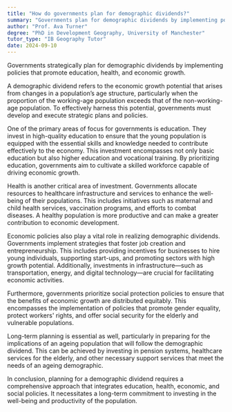 ```yaml
---
title: "How do governments plan for demographic dividends?"
summary: "Governments plan for demographic dividends by implementing policies that promote education, health, and economic growth."
author: "Prof. Ava Turner"
degree: "PhD in Development Geography, University of Manchester"
tutor_type: "IB Geography Tutor"
date: 2024-09-10
---
```


Governments strategically plan for demographic dividends by implementing policies that promote education, health, and economic growth.

A demographic dividend refers to the economic growth potential that arises from changes in a population’s age structure, particularly when the proportion of the working-age population exceeds that of the non-working-age population. To effectively harness this potential, governments must develop and execute strategic plans and policies.

One of the primary areas of focus for governments is education. They invest in high-quality education to ensure that the young population is equipped with the essential skills and knowledge needed to contribute effectively to the economy. This investment encompasses not only basic education but also higher education and vocational training. By prioritizing education, governments aim to cultivate a skilled workforce capable of driving economic growth.

Health is another critical area of investment. Governments allocate resources to healthcare infrastructure and services to enhance the well-being of their populations. This includes initiatives such as maternal and child health services, vaccination programs, and efforts to combat diseases. A healthy population is more productive and can make a greater contribution to economic development.

Economic policies also play a vital role in realizing demographic dividends. Governments implement strategies that foster job creation and entrepreneurship. This includes providing incentives for businesses to hire young individuals, supporting start-ups, and promoting sectors with high growth potential. Additionally, investments in infrastructure—such as transportation, energy, and digital technology—are crucial for facilitating economic activities.

Furthermore, governments prioritize social protection policies to ensure that the benefits of economic growth are distributed equitably. This encompasses the implementation of policies that promote gender equality, protect workers' rights, and offer social security for the elderly and vulnerable populations.

Long-term planning is essential as well, particularly in preparing for the implications of an ageing population that will follow the demographic dividend. This can be achieved by investing in pension systems, healthcare services for the elderly, and other necessary support services that meet the needs of an ageing demographic.

In conclusion, planning for a demographic dividend requires a comprehensive approach that integrates education, health, economic, and social policies. It necessitates a long-term commitment to investing in the well-being and productivity of the population.
    